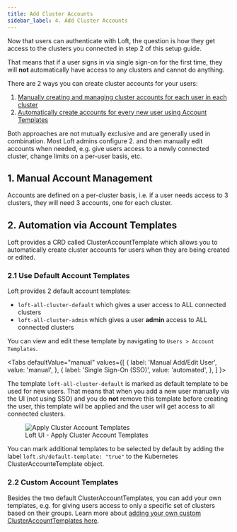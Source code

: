```yaml
---
title: Add Cluster Accounts
sidebar_label: 4. Add Cluster Accounts
---
```



Now that users can authenticate with Loft, the question is how they get access to the clusters you connected in step 2 of this setup guide.

<ClusterAccountDiagram/>

That means that if a user signs in via single sign-on for the first time, they will **not** automatically have access to any clusters and cannot do anything.

There are 2 ways you can create cluster accounts for your users:
1. [Manually creating and managing cluster accounts for each user in each cluster](#1-manual-account-management)
2. [Automatically create accounts for every new user using Account Templates](#2-automation-via-account-templates)

Both approaches are not mutually exclusive and are generally used in combination. Most Loft admins configure 2. and then manually edit accounts when needed, e.g. give users access to a newly connected cluster, change limits on a per-user basis, etc.

## 1. Manual Account Management
Accounts are defined on a per-cluster basis, i.e. if a user needs access to 3 clusters, they will need 3 accounts, one for each cluster.

<CreateClusterAccounts/>


## 2. Automation via Account Templates
Loft provides a CRD called ClusterAccountTemplate which allows you to automatically create cluster accounts for users when they are being created or edited.

### 2.1 Use Default Account Templates
Loft provides 2 default account templates:
- `loft-all-cluster-default` which gives a user access to ALL connected clusters
- `loft-all-cluster-admin` which gives a user **admin** access to ALL connected clusters

You can view and edit these template by navigating to `Users > Account Templates`.


<Tabs
  defaultValue="manual"
  values={[
    { label: 'Manual Add/Edit User', value: 'manual', },
    { label: 'Single Sign-On (SSO)', value: 'automated', },
  ]
}>
<TabItem value="manual">

The template `loft-all-cluster-default` is marked as default template to be used for new users. That means that when you add a new user manually via the UI (not using SSO) and you do **not** remove this template before creating the user, this template will be applied and the user will get access to all connected clusters.

<figure class="frame">
  <img src="/docs/media/ui/auth/cat-apply.png" alt="Apply Cluster Account Templates" />
  <figcaption>Loft UI - Apply Cluster Account Templates</figcaption>
</figure>

You can mark additional templates to be selected by default by adding the label `loft.sh/default-template: "true"` to the Kubernetes ClusterAccounteTemplate object.

</TabItem>
<TabItem value="automated">

<AccountTemplatesForSSOFragment/>

</TabItem>
</Tabs>


### 2.2 Custom Account Templates
Besides the two default ClusterAccountTemplates, you can add your own templates, e.g. for giving users access to only a specific set of clusters based on their groups. Learn more about [adding your own custom ClusterAccountTemplates here](../auth/account-templates).